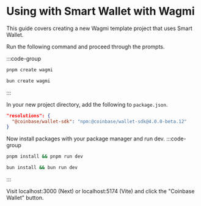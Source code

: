 # Using with Smart Wallet with Wagmi 
This guide covers creating a new Wagmi template project that uses Smart Wallet. 

Run the following command and proceed through the prompts.

:::code-group
 
```bash [pnpm]
pnpm create wagmi
```
 
```bash [bun]
bun create wagmi
```
:::

In your new project directory, add the following to `package.json`.
```json
"resolutions": {
  "@coinbase/wallet-sdk": "npm:@coinbase/wallet-sdk@4.0.0-beta.12"
}
```

Now install packages with your package manager and run dev. 
:::code-group
 
```bash [pnpm]
pnpm install && pnpm run dev
```
 
```bash [bun]
bun install && bun run dev
```
:::

Visit localhost:3000 (Next) or localhost:5174 (Vite) and click the "Coinbase Wallet" button. 